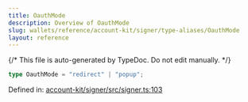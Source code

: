 ```yaml
---
title: OauthMode
description: Overview of OauthMode
slug: wallets/reference/account-kit/signer/type-aliases/OauthMode
layout: reference
---
```


{/* This file is auto-generated by TypeDoc. Do not edit manually. */}

```ts
type OauthMode = "redirect" | "popup";
```

Defined in: [account-kit/signer/src/signer.ts:103](https://github.com/alchemyplatform/aa-sdk/blob/c1a84188d03473acac2fdb49fb7cd7fdba73169b/account-kit/signer/src/signer.ts#L103)
